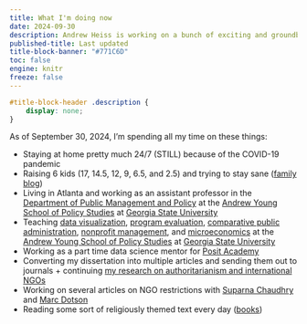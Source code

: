 ```yaml
---
title: What I'm doing now
date: 2024-09-30
description: Andrew Heiss is working on a bunch of exciting and groundbreaking projects
published-title: Last updated
title-block-banner: "#771C6D"
toc: false
engine: knitr
freeze: false
---
```


```css
#title-block-header .description {
    display: none;
}
```

As of September 30, 2024, I'm spending all my time on these things:

- Staying at home pretty much 24/7 (STILL) because of the COVID-19 pandemic
- Raising 6 kids (17, 14.5, 12, 9, 6.5, and 2.5) and trying to stay sane ([family blog](http://www.heissatopia.com/))
- Living in Atlanta and working as an assistant professor in the [Department of Public Management and Policy](https://aysps.gsu.edu/public-management-policy/) at the [Andrew Young School of Policy Studies](https://aysps.gsu.edu/) at [Georgia State University](https://www.gsu.edu/)
- Teaching [data visualization](https://datavizf24.classes.andrewheiss.com/), [program evaluation](https://evalsp24.classes.andrewheiss.com/), [comparative public administration](https://compaf24.classes.andrewheiss.com/),  [nonprofit management](https://nonprofitf22.classes.andrewheiss.com), and [microeconomics](https://econs24.classes.andrewheiss.com/) at the [Andrew Young School of Policy Studies](https://aysps.gsu.edu/) at [Georgia State University](https://www.gsu.edu/)
- Working as a part time data science mentor for [Posit Academy](https://posit.co/products/enterprise/academy/)
- Converting my dissertation into multiple articles and sending them out to journals + continuing [my research on authoritarianism and international NGOs](https://www.ingoresearch.org/)
- Working on several articles on NGO restrictions with [Suparna Chaudhry](http://www.suparnachaudhry.com/) and [Marc Dotson](https://marriottschool.byu.edu/directory/details?id=50683)
- Reading some sort of religiously themed text every day ([books](https://www.goodreads.com/review/list/2733632-andrew-heiss?shelf=religious))
